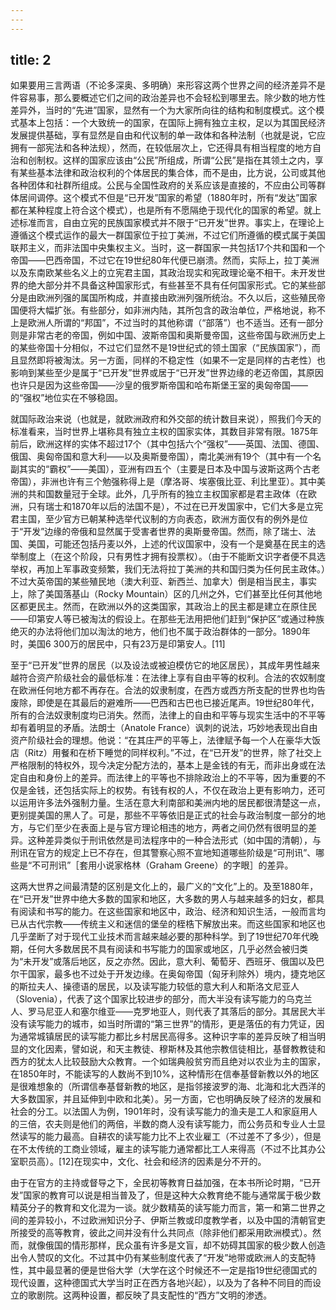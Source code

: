 ```yaml
---
---
---
```

title: 2
---




如果要用三言两语（不论多深奥、多明确）来形容这两个世界之间的经济差异不是件容易事，那么要概述它们之间的政治差异也不会轻松到哪里去。除少数的地方性差异外，当时的“先进”国家，显然有一个为大家所向往的结构和制度模式。这个模式基本上包括：一个大致统一的国家，在国际上拥有独立主权，足以为其国民经济发展提供基础，享有显然是自由和代议制的单一政体和各种法制（也就是说，它应拥有一部宪法和各种法规），然而，在较低层次上，它还得具有相当程度的地方自治和创制权。这样的国家应该由“公民”所组成，所谓“公民”是指在其领土之内，享有某些基本法律和政治权利的个体居民的集合体，而不是由，比方说，公司或其他各种团体和社群所组成。公民与全国性政府的关系应该是直接的，不应由公司等群体居间调停。这个模式不但是“已开发”国家的希望（1880年时，所有“发达”国家都在某种程度上符合这个模式），也是所有不愿隔绝于现代化的国家的希望。就上述标准而言，自由立宪的民族国家模式并不限于“已开发”世界。事实上，在理论上遵循这个模式运作的最大一群国家位于拉丁美洲，不过它们所遵循的模式属于美国联邦主义，而非法国中央集权主义。当时，这一群国家一共包括17个共和国和一个帝国——巴西帝国，不过它在19世纪80年代便已崩溃。然而，实际上，拉丁美洲以及东南欧某些名义上的立宪君主国，其政治现实和宪政理论毫不相干。未开发世界的绝大部分并不具备这种国家形式，有些甚至不具有任何国家形式。它的某些部分是由欧洲列强的属国所构成，并直接由欧洲列强所统治。不久以后，这些殖民帝国便将大幅扩张。有些部分，如非洲内陆，其所包含的政治单位，严格地说，称不上是欧洲人所谓的“邦国”，不过当时的其他称谓（“部落”）也不适当。还有一部分则是非常古老的帝国，例如中国、波斯帝国和奥斯曼帝国，这些帝国与欧洲历史上的某些帝国十分相似，不过它们显然不是19世纪式的领土国家（“民族国家”），而且显然即将被淘汰。另一方面，同样的不稳定性（如果不一定是同样的古老性）也影响到某些至少是属于“已开发”世界或居于“已开发”世界边缘的老迈帝国，其原因也许只是因为这些帝国——沙皇的俄罗斯帝国和哈布斯堡王室的奥匈帝国——的“强权”地位实在不够稳固。

就国际政治来说（也就是，就欧洲政府和外交部的统计数目来说），照我们今天的标准看来，当时世界上堪称具有独立主权的国家实体，其数目非常有限。1875年前后，欧洲这样的实体不超过17个（其中包括六个“强权”——英国、法国、德国、俄国、奥匈帝国和意大利——以及奥斯曼帝国），南北美洲有19个（其中有一个名副其实的“霸权”——美国），亚洲有四五个（主要是日本及中国与波斯这两个古老帝国），非洲也许有三个勉强称得上是（摩洛哥、埃塞俄比亚、利比里亚）。其中美洲的共和国数量冠于全球。此外，几乎所有的独立主权国家都是君主政体（在欧洲，只有瑞士和1870年以后的法国不是），不过在已开发国家中，它们大多是立宪君主国，至少官方已朝某种选举代议制的方向表态，欧洲方面仅有的例外是位于“开发”边缘的帝俄和显然属于受害者世界的奥斯曼帝国。然而，除了瑞士、法国、美国，可能还包括丹麦以外，上述的代议国家中，没有一个是奠基在民主的选举制度上（在这个阶段，只有男性才拥有投票权）。（由于不能断文识字者便不具选举权，再加上军事政变频繁，我们无法将拉丁美洲的共和国归类为任何民主政体。）不过大英帝国的某些殖民地（澳大利亚、新西兰、加拿大）倒是相当民主，事实上，除了美国落基山（Rocky Mountain）区的几州之外，它们甚至比任何其他地区都更民主。然而，在欧洲以外的这类国家，其政治上的民主都是建立在原住民——印第安人等已被淘汰的假设上。在那些无法用把他们赶到“保护区”或通过种族绝灭的办法将他们加以淘汰的地方，他们也不属于政治群体的一部分。1890年时，美国6 300万的居民中，只有23万是印第安人。[11]

至于“已开发”世界的居民（以及设法或被迫模仿它的地区居民），其成年男性越来越符合资产阶级社会的最低标准：在法律上享有自由平等的权利。合法的农奴制度在欧洲任何地方都不再存在。合法的奴隶制度，在西方或西方所支配的世界也均告废除，即使是在其最后的避难所——巴西和古巴也已接近尾声。19世纪80年代，所有的合法奴隶制度均已消失。然而，法律上的自由和平等与现实生活中的不平等却有着明显的矛盾。法朗士（Anatole France）讽刺的说法，巧妙地表现出自由资产阶级社会的理想。他说：“在其庄严的平等上，法律赋予每一个人在豪华大饭店（Ritz）用餐和在桥下睡觉的同样权利。”不过，在“已开发”的世界，除了社交上严格限制的特权外，现今决定分配方法的，基本上是金钱的有无，而非出身或在法定自由和身份上的差异。而法律上的平等也不排除政治上的不平等，因为重要的不仅是金钱，还包括实际上的权势。有钱有权的人，不仅在政治上更有影响力，还可以运用许多法外强制力量。生活在意大利南部和美洲内地的居民都很清楚这一点，更别提美国的黑人了。可是，那些不平等依旧是正式的社会与政治制度一部分的地方，与它们至少在表面上是与官方理论相违的地方，两者之间仍然有很明显的差异。这种差异类似于刑讯依然是司法程序中的一种合法形式（如中国的清朝），与刑讯在官方的规定上已不存在，但其警察心照不宣地知道哪些阶级是“可刑讯”、哪些是“不可刑讯”［套用小说家格林（Graham Greene）的字眼］的差异。

这两大世界之间最清楚的区别是文化上的，最广义的“文化”上的。及至1880年，在“已开发”世界中绝大多数的国家和地区，大多数的男人与越来越多的妇女，都具有阅读和书写的能力。在这些国家和地区中，政治、经济和知识生活，一般而言均已从古代宗教——传统主义和迷信的堡垒的桎梏下解放出来。而这些国家和地区也几乎垄断了对于现代工业技术而言越来越必要的那种科学。到了19世纪70年代晚期，任何大多数居民不具有阅读和书写能力的国家或地区，几乎必然会被归类为“未开发”或落后地区，反之亦然。因此，意大利、葡萄牙、西班牙、俄国以及巴尔干国家，最多也不过处于开发边缘。在奥匈帝国（匈牙利除外）境内，捷克地区的斯拉夫人、操德语的居民，以及读写能力较低的意大利人和斯洛文尼亚人（Slovenia），代表了这个国家比较进步的部分，而大半没有读写能力的乌克兰人、罗马尼亚人和塞尔维亚——克罗地亚人，则代表了其落后的部分。其居民大半没有读写能力的城市，如当时所谓的“第三世界”的情形，更是落伍的有力凭证，因为通常城镇居民的读写能力都比乡村居民高得多。这种识字率的差异反映了相当明显的文化因素，譬如说，和天主教徒、穆斯林及其他宗教信徒相比，基督教教徒和西方的犹太人比较鼓励大众教育。一个如瑞典般贫穷而且绝对以农业为主的国家，在1850年时，不能读写的人数尚不到10%，这种情形在信奉基督新教以外的地区是很难想象的（所谓信奉基督新教的地区，是指邻接波罗的海、北海和北大西洋的大多数国家，并且延伸到中欧和北美）。另一方面，它也明确反映了经济的发展和社会的分工。以法国人为例，1901年时，没有读写能力的渔夫是工人和家庭用人的三倍，农夫则是他们的两倍，半数的商人没有读写能力，而公务员和专业人士显然读写的能力最高。自耕农的读写能力比不上农业雇工（不过差不了多少），但是在不太传统的工商业领域，雇主的读写能力通常都比工人来得高（不过不比其办公室职员高）。[12]在现实中，文化、社会和经济的因素是分不开的。

由于在官方的主持或督导之下，全民初等教育日益加强，在本书所论时期，“已开发”国家的教育可以说是相当普及了，但是这种大众教育绝不能与通常属于极少数精英分子的教育和文化混为一谈。就少数精英的读写能力而言，第一和第二世界之间的差异较小，不过欧洲知识分子、伊斯兰教或印度教学者，以及中国的清朝官吏所接受的高等教育，彼此之间并没有什么共同点（除非他们都采用欧洲模式）。然而，就像俄国的情形那样，民众虽有许多是文盲，却不妨碍其国家的极少数人创造出令人赞叹的文化。不过其中仍有某些制度代表了“开发”地带或欧洲人的支配特性，其中最显著的便是世俗大学（大学在这个时候还不一定是指19世纪德国式的现代设置，这种德国式大学当时正在西方各地兴起），以及为了各种不同目的而设立的歌剧院。这两种设置，都反映了具支配性的“西方”文明的渗透。